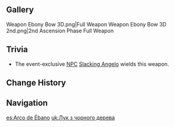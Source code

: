 {{CBT Info|2}}
{{Weapon Infobox
|type=Bow
|releaseDate    = 2020-03-18
|quality=3
|base_atk=40
|2nd_stat_type=ATK
|2nd_stat=6.3%
|obtain         = Unreleased
|passive=Decimate
|effect=Increases DMG against mechanoid Ruin opponents by (var1)%.
|eff_rank1_var1=40
|eff_rank2_var1=50
|eff_rank3_var1=60
|eff_rank4_var1=70
|eff_rank5_var1=80
|eff_att1 = DMG Bonus
}}
{{Description|A longbow made of ebony wood with stiffer limbs than ordinary bows. It is also a far more powerful weapon.}}<!--
==Lore==
{{Clr}}

==Ascensions==
{{Weapon Ascension Materials
|quality= 3
}}-->

==Gallery==
<gallery>
Weapon Ebony Bow 3D.png|Full Weapon
Weapon Ebony Bow 3D 2nd.png|2nd Ascension Phase Full Weapon
</gallery>

==Trivia==
*The event-exclusive [[NPC]] [[Slacking Angelo]] wields this weapon.

==Change History==
{{Change History|0.7.1}}

==Navigation==
{{Weapon Navbox|type=Bows}}

[[es:Arco de Ébano]]
[[uk:Лук з чорного дерева]]